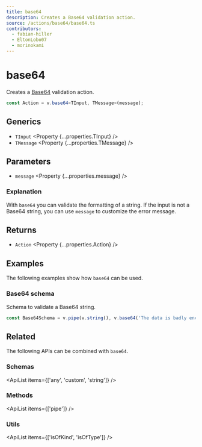 ```yaml
---
title: base64
description: Creates a Base64 validation action.
source: /actions/base64/base64.ts
contributors:
  - fabian-hiller
  - EltonLobo07
  - morinokami
---
```



# base64

Creates a [Base64](https://en.wikipedia.org/wiki/Base64) validation action.

```ts
const Action = v.base64<TInput, TMessage>(message);
```

## Generics

- `TInput` <Property {...properties.TInput} />
- `TMessage` <Property {...properties.TMessage} />

## Parameters

- `message` <Property {...properties.message} />

### Explanation

With `base64` you can validate the formatting of a string. If the input is not a Base64 string, you can use `message` to customize the error message.

## Returns

- `Action` <Property {...properties.Action} />

## Examples

The following examples show how `base64` can be used.

### Base64 schema

Schema to validate a Base64 string.

```ts
const Base64Schema = v.pipe(v.string(), v.base64('The data is badly encoded.'));
```

## Related

The following APIs can be combined with `base64`.

### Schemas

<ApiList items={['any', 'custom', 'string']} />

### Methods

<ApiList items={['pipe']} />

### Utils

<ApiList items={['isOfKind', 'isOfType']} />
